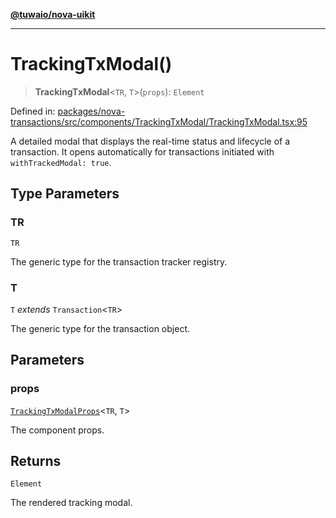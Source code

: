 [**@tuwaio/nova-uikit**](../../../README.md)

***

# TrackingTxModal()

> **TrackingTxModal**\<`TR`, `T`\>(`props`): `Element`

Defined in: [packages/nova-transactions/src/components/TrackingTxModal/TrackingTxModal.tsx:95](https://github.com/TuwaIO/nova-uikit/blob/08eba8ae8d3f95b682badea39f500181ab46fa0d/packages/nova-transactions/src/components/TrackingTxModal/TrackingTxModal.tsx#L95)

A detailed modal that displays the real-time status and lifecycle of a transaction.
It opens automatically for transactions initiated with `withTrackedModal: true`.

## Type Parameters

### TR

`TR`

The generic type for the transaction tracker registry.

### T

`T` *extends* `Transaction`\<`TR`\>

The generic type for the transaction object.

## Parameters

### props

[`TrackingTxModalProps`](../interfaces/TrackingTxModalProps.md)\<`TR`, `T`\>

The component props.

## Returns

`Element`

The rendered tracking modal.
